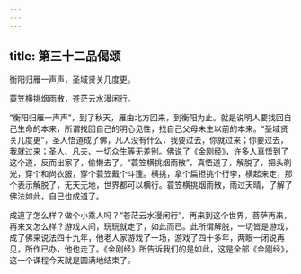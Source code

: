 ```yaml
---
---
---
```

title: 第三十二品偈颂
---




衡阳归雁一声声，圣域贤关几度更。

蓑笠横挑烟雨散，苍茫云水漫闲行。

“衡阳归雁一声声”，到了秋天，雁由北方回来，到衡阳为止。就是说明人要找回自己生命的本来，所谓找回自己的明心见性，找自己父母未生以前的本来。“圣域贤关几度更”，圣人悟道成了佛，凡人没有什么，我要过去，你就过来；你要过去，我就过来；圣人、凡夫、一切众生等无差别。佛说了《金刚经》，许多人真悟到了这个道，反而出家了，偷懒去了。“蓑笠横挑烟雨散”，真悟道了，解脱了，把头剃光，穿个和尚衣服，穿个蓑笠戴个斗篷。横挑，拿个扁担挑个行李，横起来走，那个表示解脱了，无天无地，世界都可以横行。蓑笠横挑烟雨散，雨过天晴，了解了佛法如此，自己也成道了。

成道了怎么样？做个小乘人吗？“苍茫云水漫闲行”，再来到这个世界，菩萨再来，再来又怎么样？游戏人间，玩玩就走了，如此而已。此所谓解脱，一切皆是游戏，成了佛来说法四十九年，他老人家游戏了一场，游戏了四十多年，两眼一闭说再见，所作已办，他也走了。《金刚经》所告诉我们的是如此，这是全部《金刚经》，这一个课程今天就是圆满地结束了。
